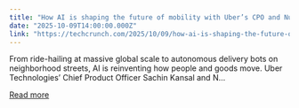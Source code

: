 ```yaml
---
title: "How AI is shaping the future of mobility with Uber’s CPO and Nuro’s co-founder at TechCrunch Disrupt 2025"
date: "2025-10-09T14:00:00.000Z"
link: "https://techcrunch.com/2025/10/09/how-ai-is-shaping-the-future-of-mobility-with-ubers-cpo-and-nuros-co-founder-at-techcrunch-disrupt-2025/"
---
```


From ride-hailing at massive global scale to autonomous delivery bots on neighborhood streets, AI is reinventing how people and goods move. Uber Technologies’ Chief Product Officer Sachin Kansal and N...

[Read more](https://techcrunch.com/2025/10/09/how-ai-is-shaping-the-future-of-mobility-with-ubers-cpo-and-nuros-co-founder-at-techcrunch-disrupt-2025/)
